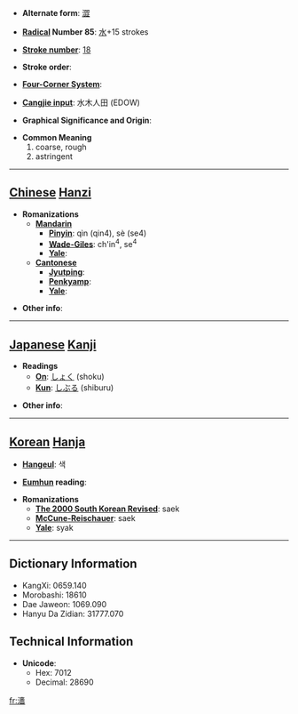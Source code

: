 * '''Alternate form''': [[澀]]

* '''[[Wiktionary:Chinese radical index| Radical]] Number 85''': [[Wiktionary:Chinese radical index 水|水]]+15 strokes

* '''[[Wiktionary:Chinese total strokes index|Stroke number]]''': [[Wiktionary:Chinese total strokes index 18|18]]

* '''Stroke order''': 

* '''[[Wiktionary:Chinese four corner index|Four-Corner System]]''': 

* '''[[Wiktionary:Chinese Cangjie index|Cangjie input]]''': 水木人田 (EDOW)

* '''Graphical Significance and Origin''': 

* '''Common Meaning'''
*#coarse, rough
*# astringent


----

== [[Chinese]] [[Hanzi]] ==

* '''Romanizations'''
** '''[[Mandarin]]'''
*** '''[[Pinyin]]''': qìn (qin4), sè (se4)
*** '''[[Wade-Giles]]''': ch'in<sup>4</sup>, se<sup>4</sup>
*** '''[[Yale]]''': 
** '''[[Cantonese]]'''
*** '''[[Jyutping]]''':
*** '''[[Penkyamp]]''': 
*** '''[[Yale]]''': 

* '''Other info''': 

----

== [[Japanese]] [[Kanji]] ==

* '''Readings'''
** '''[[On]]''': [[しょく]] (shoku)
** '''[[Kun]]''': [[しぶる]] (shiburu)

* '''Other info''':  

----

== [[Korean]] [[Hanja]] ==

* '''[[Hangeul]]''': 색

* '''[[Eumhun]] reading''': 

* '''Romanizations'''
** '''[[The 2000 South Korean Revised Romanization|The 2000 South Korean Revised]]''': saek
** '''[[McCune-Reischauer]]''': saek
** '''[[Yale]]''': syak

----

== Dictionary Information ==

* KangXi: 0659.140
* Morobashi: 18610
* Dae Jaweon: 1069.090
* Hanyu Da Zidian: 31777.070

== Technical Information ==

* '''Unicode''':
** Hex: 7012
** Decimal: 28690

[[fr:瀒]]